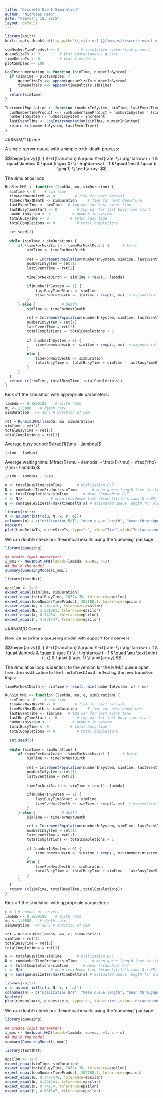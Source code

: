 ```yaml
---
title: "Discrete Event Simulation"
author: "Nicholas Head"
date: "February 18, 2015"
layout: default
---
```


```r
library(knitr)
knitr::opts_chunk$set(fig.path='{{ site.url }}/images/discrete-event-simulation-')
```

```r
cumNumberTimeProduct <- 0          # cumulative number-time product
queueSizeTs <- 0         # plot instantaneous q size
timeDeltaTs <- 0         # plot time delta
plotSamples <- 100

LogInstrumentation <- function (simTime, numberInSystem) {
  if (simTime < plotSamples) { 
      queueSizeTs <<- append(queueSizeTs,numberInSystem)
      timeDeltaTs <<- append(timeDeltaTs,simTime) 
  }
  return(simTime)
}

IncrementPopulation <- function (numberInSystem, simTime, lastEventTime, increment=1) {
  cumNumberTimeProduct <<- cumNumberTimeProduct + numberInSystem * (simTime - lastEventTime)  
  numberInSystem <- numberInSystem + increment
  lastEventTime <- LogInstrumentation(simTime, numberInSystem)
  return (c(numberInSystem, lastEventTime))
}
```

###M/M/1 Queue

A single-server queue with a simple birth-death process:

$$\begin{array}{l l}
    \text{transition} & \quad \text{rate} \\
    i \rightarrow i + 1 & \quad \lambda & \quad  (i \geq 0) \\
    i \rightarrow i - 1 & \quad \mu     & \quad  (i \geq 1) \\
  \end{array} $$

The simulation loop:
```r
RunSim.MM1 <- function (lambda, mu, simDuration) {
  simTime <- 0    # sim time
  timeForNextBirth <- 0         # time for next arrival
  timeForNextDeath <- simDuration     # time for next departure
  lastEventTime <- simTime   # tmp var for last event time
  lastBusyTimeStart <- 0         # tmp var for last busy-time start
  numberInSystem <- 0          # number in system
  totalBusyTime <- 0          # total busy time
  totalCompletions <- 0          # total completions
  
  set.seed(1)
  
  while (simTime < simDuration) {
      if (timeForNextBirth < timeForNextDeath) {      # birth
          simTime <- timeForNextBirth
          
          ret = IncrementPopulation(numberInSystem, simTime, lastEventTime) # instrumentation
          numberInSystem = ret[1]
          lastEventTime = ret[2]
          
          timeForNextBirth <- simTime + rexp(1, lambda)
          
          if(numberInSystem == 1) { 
              lastBusyTimeStart <- simTime
              timeForNextDeath <- simTime + rexp(1, mu)  # exponential  interarrival period
          }
      } else {            # death
          simTime <- timeForNextDeath
          
          ret = IncrementPopulation(numberInSystem, simTime, lastEventTime, -1) # instrumentation
          numberInSystem = ret[1]
          lastEventTime = ret[2]
          totalCompletions <- totalCompletions + 1
          
          if (numberInSystem > 0) { 
              timeForNextDeath <- simTime + rexp(1, mu)  # exponential  service period
          }
          else { 
              timeForNextDeath <- simDuration
              totalBusyTime <- totalBusyTime + simTime - lastBusyTimeStart
          }
      }   
  }
  return (c(simTime, totalBusyTime, totalCompletions))
}
```
Kick off the simulation with appropriate parameters:

```r
lambda <- 0.7500188    # birth rate
mu <- 1.0000    # death rate
simDuration   <- 10^5 # duration of sim

ret = RunSim.MM1(lambda, mu, simDuration)
simTime = ret[1]
totalBusyTime = ret[2]
totalCompletions = ret[3]
```

Average busy period: $\frac{1}{\mu - \lambda}$
```r
1/(mu - lambda)
```

Average waiting time: $\frac{1}{\mu - \lambda} - \frac{1}{\mu} = \frac{\rho}{\mu - \lambda}$
```r
1/(mu - lambda) - 1/mu
```


```r
u <- totalBusyTime/simTime       # utilization B/T
N <- cumNumberTimeProduct/simTime       # mean queue length (see the Load Average notes)
x <- totalCompletions/simTime       # mean throughput C/T
r <- N/x             # mean residence time (from Little's law: Q = XR)
q <- sum(queueSizeTs)/max(timeDeltaTs) # estimated queue length for plot

library(knitr)
m <- as.matrix(t(c(u, N, x, r, q)))
colnames(m) = c("utilization B/T", "mean queue length", "mean throughput C/T", "mean residence time", "estimated queue length ")
kable(m)
plot(timeDeltaTs, queueSizeTs, type="s", xlab="Time",ylab="Instantaneous queue length",main="M/M/1 Simulation")

```

We can double check our theoretical results using the 'queueing' package:
```r
library(queueing)

## create input parameters
i_mm1 <- NewInput.MM1(lambda=lambda, mu=mu, n=3)
## Build the model
summary(QueueingModel(i_mm1))
```


```r
library(testthat)

epsilon <- 1e-6
expect_equal(simTime, simDuration) 
expect_equal(totalBusyTime, 74774.78, tolerance=epsilon)
expect_equal(cumNumberTimeProduct, 302188.1, tolerance=epsilon)
expect_equal(u, 0.7477478, tolerance=epsilon)
expect_equal(N, 3.021881, tolerance=epsilon)
expect_equal(x, 0.74954, tolerance=epsilon)
expect_equal(r, 4.031647, tolerance=epsilon)
```


###M/M/C Queue

Now we examine a queueing model with support for $c$ servers:

$$\begin{array}{l l}
    \text{transition} & \quad \text{rate} \\
    i \rightarrow i + 1 & \quad \lambda & \quad  (i \geq 0) \\
    i \rightarrow i - 1 & \quad \mu \text{ min} (i, c)     & \quad  (i \geq 1) \\
  \end{array} $$

The simulation loop is identical to the version for the M/M/1 queue apart from the modification to the timeToNextDeath reflecting the new transition logic:

```r
timeForNextDeath <- simTime + rexp(1, min(numberInSystem, c) / mu)
```

```r
RunSim.MMC <- function (lambda, mu, c, simDuration) {
  simTime <- 0    # sim time
  timeForNextBirth <- 0         # time for next arrival
  timeForNextDeath <- simDuration     # time for next departure
  lastEventTime <- simTime   # tmp var for last event time
  lastBusyTimeStart <- 0         # tmp var for last busy-time start
  numberInSystem <- 0          # number in system
  totalBusyTime <- 0          # total busy time
  totalCompletions <- 0          # total completions
  
  set.seed(1)
  
  while (simTime < simDuration) {
      if (timeForNextBirth < timeForNextDeath) {      # birth
          simTime <- timeForNextBirth
          
          ret = IncrementPopulation(numberInSystem, simTime, lastEventTime) # instrumentation
          numberInSystem = ret[1]
          lastEventTime = ret[2]
          
          timeForNextBirth <- simTime + rexp(1, lambda)
          
          if(numberInSystem == 1) { 
              lastBusyTimeStart <- simTime
              timeForNextDeath <- simTime + rexp(1, mu)  # exponential  interarrival period
          }
      } else {            # death
          simTime <- timeForNextDeath
          
          ret = IncrementPopulation(numberInSystem, simTime, lastEventTime, -1) # instrumentation
          numberInSystem = ret[1]
          lastEventTime = ret[2]
          totalCompletions <- totalCompletions + 1
          
          if (numberInSystem > 0) { 
              timeForNextDeath <- simTime + rexp(1, min(numberInSystem, c) * mu)  # exponential  service period
          }
          else { 
              timeForNextDeath <- simDuration
              totalBusyTime <- totalBusyTime + simTime - lastBusyTimeStart
          }
      }   
  }
  return (c(simTime, totalBusyTime, totalCompletions))
}
```
Kick off the simulation with appropriate parameters:

```r
c = 1 # number of servers
lambda <- 0.7500188    # birth rate
mu <- 1.0000    # death rate
simDuration   <- 10^5 # duration of sim

ret = RunSim.MMC(lambda, mu, c, simDuration)
simTime = ret[1]
totalBusyTime = ret[2]
totalCompletions = ret[3]
```


```r
u <- totalBusyTime/simTime       # utilization B/T
N <- cumNumberTimeProduct/simTime       # mean queue length (see the Load Average notes)
x <- totalCompletions/simTime       # mean throughput C/T
r <- N/x             # mean residence time (from Little's law: Q = XR)
q <- sum(queueSizeTs)/max(timeDeltaTs) # estimated queue length for plot

library(knitr)
m <- as.matrix(t(c(u, N, x, r, q)))
colnames(m) = c("utilization B/T", "mean queue length", "mean throughput C/T", "mean residence time", "estimated queue length ")
kable(m)
plot(timeDeltaTs, queueSizeTs, type="s", xlab="Time",ylab="Instantaneous queue length",main="M/M/C Simulation")

```

We can double check our theoretical results using the 'queueing' package:
```r
library(queueing)

## create input parameters
i_mmc <- NewInput.MMC(lambda=lambda, mu=mu, n=3, c = c)
## Build the model
summary(QueueingModel(i_mmc))
```


```r
library(testthat)

epsilon <- 1e-6
expect_equal(simTime, simDuration) 
expect_equal(totalBusyTime, 74774.78, tolerance=epsilon)
expect_equal(cumNumberTimeProduct, 302188.1, tolerance=epsilon)
expect_equal(u, 0.7477478, tolerance=epsilon)
expect_equal(N, 3.021881, tolerance=epsilon)
expect_equal(x, 0.74954, tolerance=epsilon)
expect_equal(r, 4.031647, tolerance=epsilon)
```
